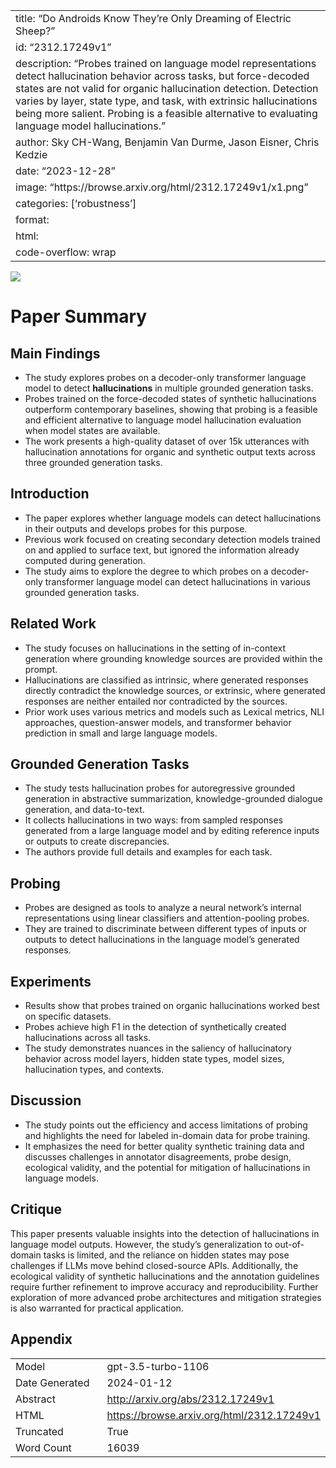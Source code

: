 
---
title: "Do Androids Know They're Only Dreaming of Electric Sheep?"
id: "2312.17249v1"
description: "Probes trained on language model representations detect hallucination behavior across tasks, but force-decoded states are not valid for organic hallucination detection. Detection varies by layer, state type, and task, with extrinsic hallucinations being more salient. Probing is a feasible alternative to evaluating language model hallucinations."
author: Sky CH-Wang, Benjamin Van Durme, Jason Eisner, Chris Kedzie
date: "2023-12-28"
image: "https://browse.arxiv.org/html/2312.17249v1/x1.png"
categories: ['robustness']
format:
  html:
    code-overflow: wrap
---

![](https://browse.arxiv.org/html/2312.17249v1/x1.png)

# Paper Summary

## Main Findings
- The study explores probes on a decoder-only transformer language model to detect **hallucinations** in multiple grounded generation tasks.
- Probes trained on the force-decoded states of synthetic hallucinations outperform contemporary baselines, showing that probing is a feasible and efficient alternative to language model hallucination evaluation when model states are available.
- The work presents a high-quality dataset of over 15k utterances with hallucination annotations for organic and synthetic output texts across three grounded generation tasks.

## Introduction
- The paper explores whether language models can detect hallucinations in their outputs and develops probes for this purpose.
- Previous work focused on creating secondary detection models trained on and applied to surface text, but ignored the information already computed during generation.
- The study aims to explore the degree to which probes on a decoder-only transformer language model can detect hallucinations in various grounded generation tasks.

## Related Work
- The study focuses on hallucinations in the setting of in-context generation where grounding knowledge sources are provided within the prompt.
- Hallucinations are classified as intrinsic, where generated responses directly contradict the knowledge sources, or extrinsic, where generated responses are neither entailed nor contradicted by the sources.
- Prior work uses various metrics and models such as Lexical metrics, NLI approaches, question-answer models, and transformer behavior prediction in small and large language models.

## Grounded Generation Tasks
- The study tests hallucination probes for autoregressive grounded generation in abstractive summarization, knowledge-grounded dialogue generation, and data-to-text.
- It collects hallucinations in two ways: from sampled responses generated from a large language model and by editing reference inputs or outputs to create discrepancies.
- The authors provide full details and examples for each task.

## Probing
- Probes are designed as tools to analyze a neural network’s internal representations using linear classifiers and attention-pooling probes.
- They are trained to discriminate between different types of inputs or outputs to detect hallucinations in the language model's generated responses.

## Experiments
- Results show that probes trained on organic hallucinations worked best on specific datasets.
- Probes achieve high F1 in the detection of synthetically created hallucinations across all tasks.
- The study demonstrates nuances in the saliency of hallucinatory behavior across model layers, hidden state types, model sizes, hallucination types, and contexts.

## Discussion
- The study points out the efficiency and access limitations of probing and highlights the need for labeled in-domain data for probe training.
- It emphasizes the need for better quality synthetic training data and discusses challenges in annotator disagreements, probe design, ecological validity, and the potential for mitigation of hallucinations in language models.

## Critique
This paper presents valuable insights into the detection of hallucinations in language model outputs. However, the study's generalization to out-of-domain tasks is limited, and the reliance on hidden states may pose challenges if LLMs move behind closed-source APIs. Additionally, the ecological validity of synthetic hallucinations and the annotation guidelines require further refinement to improve accuracy and reproducibility. Further exploration of more advanced probe architectures and mitigation strategies is also warranted for practical application.

## Appendix

|          |          |
|----------|----------|
| Model     | gpt-3.5-turbo-1106       |
| Date Generated     | 2024-01-12       |
| Abstract | [http://arxiv.org/abs/2312.17249v1](http://arxiv.org/abs/2312.17249v1)        |
| HTML     | [https://browse.arxiv.org/html/2312.17249v1](https://browse.arxiv.org/html/2312.17249v1)       |
| Truncated       | True       |
| Word Count       | 16039       |